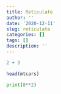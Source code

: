 ```yaml
---
title: Reticulate
author: ''
date: '2020-12-11'
slug: reticulate
categories: []
tags: []
description: ''
---
```


```r
2 + 3

head(mtcars)
```

```python
print(8**2)

```




